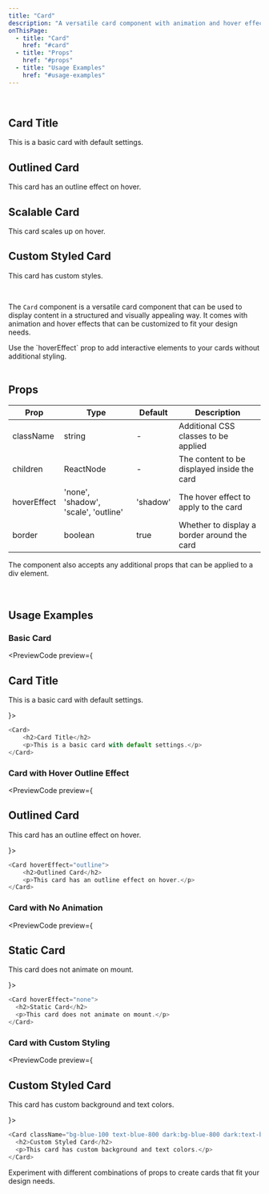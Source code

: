 ```yaml
---
title: "Card"
description: "A versatile card component with animation and hover effects"
onThisPage:
  - title: "Card"
    href: "#card"
  - title: "Props"
    href: "#props"
  - title: "Usage Examples"
    href: "#usage-examples"
---
```


<div id="card" />

<Divider />

<br/>

<div className="grid grid-cols-1 md:grid-cols-2 gap-4">
    <Card>
        <h2>Card Title</h2>
        <p>This is a basic card with default settings.</p>
    </Card>
    <Card hoverEffect="outline">
        <h2>Outlined Card</h2>
        <p>This card has an outline effect on hover.</p>
    </Card>
    <Card hoverEffect="scale" className="bg-bg-200 dark:bg-bg-800">
        <h2>Scalable Card</h2>
        <p>This card scales up on hover.</p>
    </Card>
    <Card className="bg-blue-200 dark:bg-blue-800 text-blue-800 dark:text-blue-200">
        <h2>Custom Styled Card</h2>
        <p>This card has custom styles.</p>
    </Card>
</div>

<br />

The `Card` component is a versatile card component that can be used to display content in a structured and visually appealing way. It comes with animation and hover effects that can be customized to fit your design needs.

<Tip>
    Use the `hoverEffect` prop to add interactive elements to your cards without additional styling.
</Tip>

<br/>
<Divider />
<br/>

<div id="props" />

## Props

| Prop | Type | Default | Description |
|------|------|---------|-------------|
| className | string | - | Additional CSS classes to be applied |
| children | ReactNode | - | The content to be displayed inside the card |
| hoverEffect | 'none', 'shadow', 'scale', 'outline' | 'shadow' | The hover effect to apply to the card |
| border | boolean | true | Whether to display a border around the card |

<Info>
    The component also accepts any additional props that can be applied to a div element.
</Info>

<br/>
<br/>
<Divider />
<br/>

<div id="usage-examples" />

## Usage Examples

### Basic Card
<PreviewCode preview={
    <Card>
        <h2>Card Title</h2>
        <p>This is a basic card with default settings.</p>
    </Card>
}>
```javascript
<Card>
    <h2>Card Title</h2>
    <p>This is a basic card with default settings.</p>
</Card>
```
</PreviewCode>

### Card with Hover Outline Effect
<PreviewCode preview={
    <Card hoverEffect="outline">
        <h2>Outlined Card</h2>
        <p>This card has an outline effect on hover.</p>
    </Card>
}>
```javascript
<Card hoverEffect="outline">
    <h2>Outlined Card</h2>
    <p>This card has an outline effect on hover.</p>
</Card>
```
</PreviewCode>

### Card with No Animation
<PreviewCode preview={
    <Card hoverEffect="none">
        <h2>Static Card</h2>
        <p>This card does not animate on mount.</p>
    </Card>
}>
```javascript
<Card hoverEffect="none">
  <h2>Static Card</h2>
  <p>This card does not animate on mount.</p>
</Card>
```
</PreviewCode>

### Card with Custom Styling
<PreviewCode preview={
    <Card className="bg-blue-100 text-blue-800 dark:bg-blue-800 dark:text-blue-200" border={false}>
        <h2>Custom Styled Card</h2>
        <p>This card has custom background and text colors.</p>
    </Card>
}>
```javascript
<Card className="bg-blue-100 text-blue-800 dark:bg-blue-800 dark:text-blue-200" border={false}>
  <h2>Custom Styled Card</h2>
  <p>This card has custom background and text colors.</p>
</Card>
```
</PreviewCode>

<Tip>
    Experiment with different combinations of props to create cards that fit your design needs.
</Tip>

<br/>
<br/>